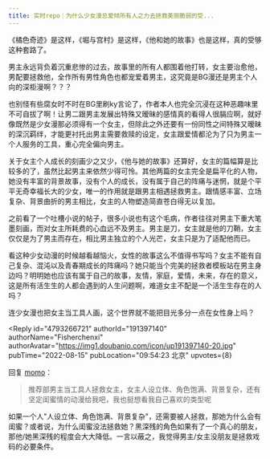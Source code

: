 ```yaml
---
title: 实时repo｜为什么少女漫总爱倾所有人之力去拯救美丽脆弱的受...
---
```



<Forum groupName="动画番剧" groupUrl="https://www.douban.com/group/596353/" archivedAt="2025-05-16T15:08:54.809Z">
  <Post
    id="272939106"
    title="实时repo｜为什么少女漫总爱倾所有人之力去拯救美丽脆弱的受..."
    url="https://www.douban.com/group/topic/272939106/?_spm_id=NjM1ODE1NjM"
    pubTime="2022-11-30"
    highlightUserId="191397140"
  >
《橘色奇迹》是这样，《堀与宫村》是这样，《他和她的故事》也是这样，真的受够这种套路了。

男主永远背负着沉重悲惨的过去，故事里的所有人都围着他打转，女主要治愈他，男配要拯救他，全作所有男性角色也都宠爱着男主，这究竟是BG漫还是男主个人向的深柜漫啊？？？

也别怪有些腐女时不时在BG里刷ky言论了，作者本人也完全沉浸在这种恶趣味里不可自拔了啊！让男二跟男主发展出特殊又暧昧的感情真的看得人很膈应啊，就好像既然是少女漫那必须得有一个女主，但除此之外还要有一份同性之间特殊又暧昧的深沉羁绊，才能更衬托出男主需要救赎的设定，女主跟爱情都沦为了只为男主一个人服务的工具，重心完全偏向男主。

关于女主个人成长的刻画少之又少，《他与她的故事》还算好，女主的篇幅算是比较多的了，虽然比起男主来依然少得可怜。其他两篇的女主完全是扁平化的人物，她没有丰富的背景故事，没有个人的成长，没有属于自己的阵痛与迷惘，就是个平平无奇幸福长大的少女，唯一的作用就是跟男主相遇拯救男主。跟情感丰富、立场复杂、背景曲折的男主相比，女主的人物塑造简直苍白得无以复加。

之前看了一个吐槽小说的帖子，很多小说也有这个毛病，作者往往对男主下重大笔墨刻画，而对女主所耗费的心血远不及男主。男主是刀，女主就是他的刀鞘，女主仅仅是为了男主而存在，相比男主独立的个人光芒，女主只是为了适配他而已。

看这种少女动漫的时候越看越恼火，女性的故事这么不值得书写吗？女主不能有自己复杂、混沌以及青春期成长的阵痛吗？她只能当个完美的拯救者模板站在男主身边吗？明明她也应该有属于自己的故事，友情，家庭，爱情，未来，存在的意义，这是所有活生生的人都会遇到的人生问题啊，难道女主不配是一个活生生存在的人吗？

连少女漫也把女主当工具人画，这个世界就不能把目光多分一点在女性身上吗？

<Reply
  id="4793266721"
  authorId="191397140"
  authorName="Fisherchenxi"
  authorAvatar="https://img1.doubanio.com/icon/up191397140-20.jpg"
  pubTime="2022-08-15"
  pubLocation="09:54:23 北京"
  upvotes={8}
>
回复 [momo](https://www.douban.com/people/63581563/)：
> 推荐部男主当工具人拯救女主，女主人设立体、角色饱满、背景复杂，还有坚定闺蜜情的动漫给我吧，我也挺想看我自己喜欢的类型呢

如果一个人"人设立体、角色饱满、背景复杂"，还需要被人拯救，那她为什么会有闺蜜？或者说，为什么闺蜜没法拯救她？黑深残的角色如果有了一个真心的朋友，那他/她黑深残的程度会大大降低。一言以蔽之，我觉得男主/女主没朋友是拯救戏码的必要条件。
</Reply>
  </Post>
</Forum>
